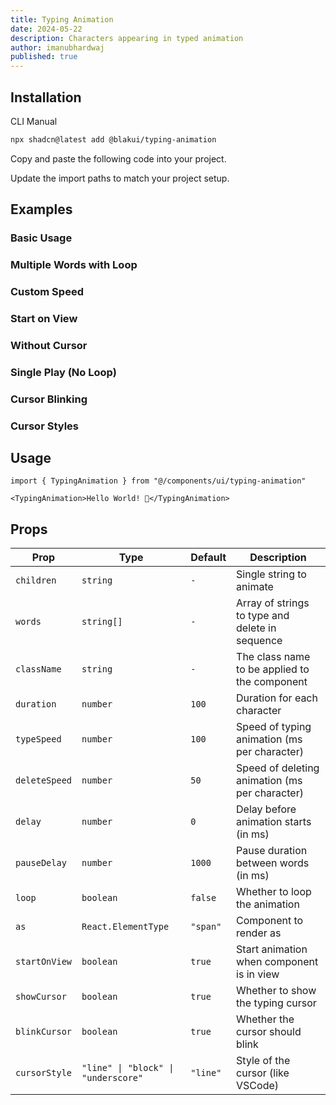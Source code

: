 ```yaml
---
title: Typing Animation
date: 2024-05-22
description: Characters appearing in typed animation
author: imanubhardwaj
published: true
---
```


<ComponentPreview name="typing-animation-demo" />

## Installation

<Tabs defaultValue="cli">

<TabsList>
  <TabsTrigger value="cli">CLI</TabsTrigger>
  <TabsTrigger value="manual">Manual</TabsTrigger>
</TabsList>
<TabsContent value="cli">

```bash
npx shadcn@latest add @blakui/typing-animation
```

</TabsContent>

<TabsContent value="manual">

<Steps>

<Step>Copy and paste the following code into your project.</Step>

<ComponentSource name="typing-animation" />

<Step>Update the import paths to match your project setup.</Step>

</Steps>

</TabsContent>

</Tabs>

## Examples

### Basic Usage

<ComponentPreview name="typing-animation-demo" />

### Multiple Words with Loop

<ComponentPreview name="typing-animation-demo-2" />

### Custom Speed

<ComponentPreview name="typing-animation-demo-3" />

### Start on View

<ComponentPreview name="typing-animation-demo-4" />

### Without Cursor

<ComponentPreview name="typing-animation-demo-5" />

### Single Play (No Loop)

<ComponentPreview name="typing-animation-demo-6" />

### Cursor Blinking

<ComponentPreview name="typing-animation-demo-7" />

### Cursor Styles

<ComponentPreview name="typing-animation-demo-8" />

## Usage

```tsx showLineNumbers
import { TypingAnimation } from "@/components/ui/typing-animation"
```

```tsx showLineNumbers
<TypingAnimation>Hello World! 👋</TypingAnimation>
```

## Props

| Prop          | Type                                | Default  | Description                                     |
| ------------- | ----------------------------------- | -------- | ----------------------------------------------- |
| `children`    | `string`                            | `-`      | Single string to animate                        |
| `words`       | `string[]`                          | `-`      | Array of strings to type and delete in sequence |
| `className`   | `string`                            | `-`      | The class name to be applied to the component   |
| `duration`    | `number`                            | `100`    | Duration for each character                     |
| `typeSpeed`   | `number`                            | `100`    | Speed of typing animation (ms per character)    |
| `deleteSpeed` | `number`                            | `50`     | Speed of deleting animation (ms per character)  |
| `delay`       | `number`                            | `0`      | Delay before animation starts (in ms)           |
| `pauseDelay`  | `number`                            | `1000`   | Pause duration between words (in ms)            |
| `loop`        | `boolean`                           | `false`  | Whether to loop the animation                   |
| `as`          | `React.ElementType`                 | `"span"` | Component to render as                          |
| `startOnView` | `boolean`                           | `true`   | Start animation when component is in view       |
| `showCursor`  | `boolean`                           | `true`   | Whether to show the typing cursor               |
| `blinkCursor` | `boolean`                           | `true`   | Whether the cursor should blink                 |
| `cursorStyle` | `"line" \| "block" \| "underscore"` | `"line"` | Style of the cursor (like VSCode)               |
